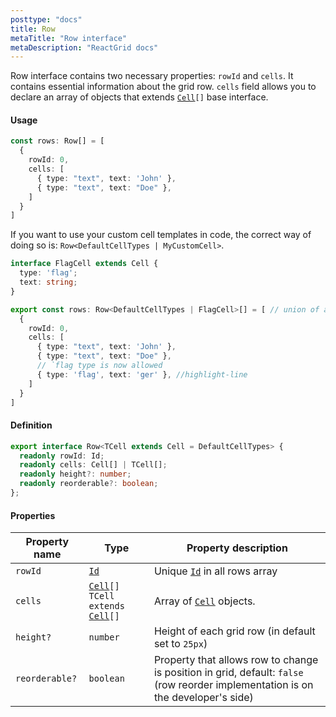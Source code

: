```yaml
---
posttype: "docs"
title: Row
metaTitle: "Row interface"
metaDescription: "ReactGrid docs"
---
```


Row interface contains two necessary properties: `rowId` and `cells`. It contains essential information about the grid row.
`cells` field allows you to declare an array of objects that extends [`Cell`](/docs/3.1/7-api/0-interfaces/4-cell/)`[]` base interface.


#### Usage 

```ts
const rows: Row[] = [
  {
    rowId: 0,
    cells: [
      { type: "text", text: 'John' },
      { type: "text", text: "Doe" },
    ]
  }
]
```
If you want to use your custom cell templates in code, the correct way of doing so is: `Row<DefaultCellTypes | MyCustomCell>`. 


```ts
interface FlagCell extends Cell {
  type: 'flag';
  text: string;
}

export const rows: Row<DefaultCellTypes | FlagCell>[] = [ // union of all  available cells
  {
    rowId: 0,
    cells: [
      { type: "text", text: 'John' },
      { type: "text", text: "Doe" },
      // `flag type is now allowed
      { type: 'flag', text: 'ger' }, //highlight-line
    ]
  }
]
```

#### Definition

```ts
export interface Row<TCell extends Cell = DefaultCellTypes> {
  readonly rowId: Id;
  readonly cells: Cell[] | TCell[];
  readonly height?: number;
  readonly reorderable?: boolean;
};
```

#### Properties

| Property name     | Type                                                                  | Property description  | 
| ------------      | -------------                                                         | -------------         |
| `rowId`           | [`Id`](/docs/3.1/7-api/1-types/4-id/)                                 | Unique [`Id`](/docs/3.1/7-api/1-types/4-id/) in all rows array | 
| `cells`           | [`Cell`](/docs/3.1/7-api/0-interfaces/4-cell/)`[]  TCell extends` [`Cell`](/docs/3.1/7-api/0-interfaces/4-cell/)`[]`    | Array of [`Cell`](/docs/3.1/7-api/0-interfaces/4-cell/) objects. | 
| `height?`         | `number`                                                              | Height of each grid row (in default set to `25px`)  | 
| `reorderable?`    | `boolean`                                                             | Property that allows row to change is position in grid, default: `false` (row reorder implementation is on the developer's side) |  